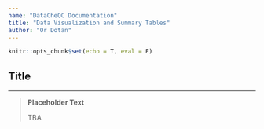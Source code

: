 ```yaml
---
name: "DataCheQC Documentation"
title: "Data Visualization and Summary Tables"
author: "Or Dotan"
---
```


```r
knitr::opts_chunk$set(echo = T, eval = F)
```
  
## Title
  
------------------------------------------------------------------------
  
> **Placeholder Text**
>
> TBA